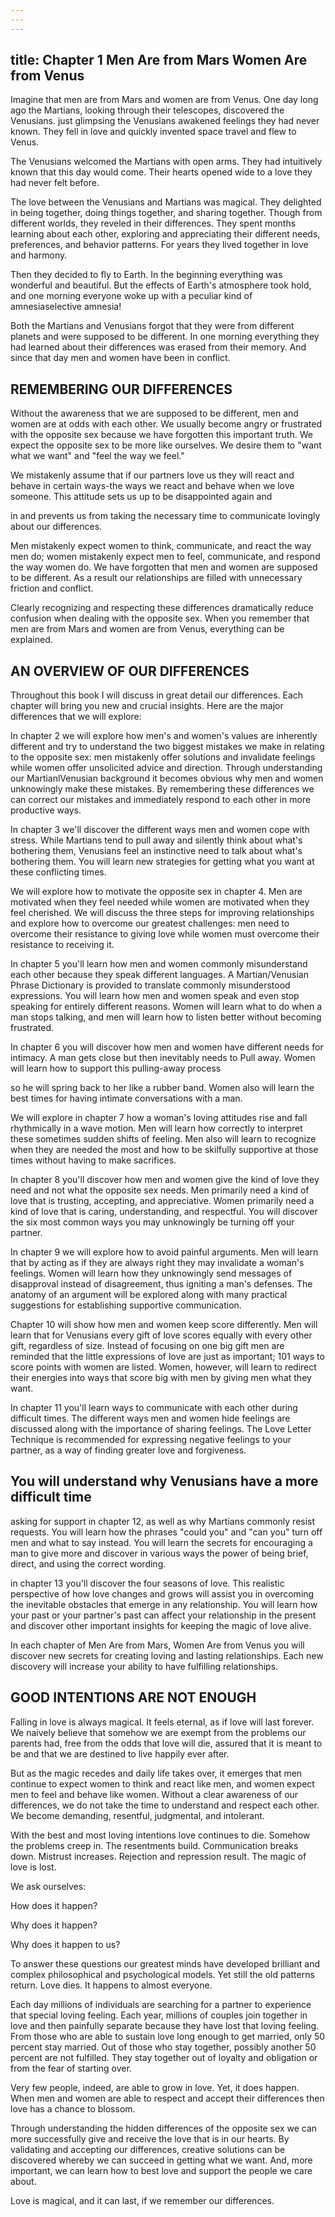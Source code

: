 ```yaml
---
---
---
```

title: Chapter 1 Men Are from Mars Women Are from Venus
---

Imagine that men are from Mars and women are from Venus. One day long ago the Martians, looking through their telescopes, discovered the Venusians. just glimpsing the Venusians awakened feelings they had never known. They fell in love and quickly invented space travel and flew to Venus.

The Venusians welcomed the Martians with open arms. They had intuitively known that this day would come. Their hearts opened wide to a love they had never felt before.

The love between the Venusians and Martians was magical. They delighted in being together, doing things together, and sharing together. Though from different worlds, they reveled in their differences. They spent months learning about each other, exploring and appreciating their different needs, preferences, and behavior patterns. For years they lived together in love and harmony.

Then they decided to fly to Earth. In the beginning everything was wonderful and beautiful. But the effects of Earth's atmosphere took hold, and one morning everyone woke up with a peculiar kind of amnesiaselective amnesia!

Both the Martians and Venusians forgot that they were from different planets and were supposed to be different. In one morning everything they had learned about their differences was erased from their memory. And since that day men and women have been in conflict.

## REMEMBERING OUR DIFFERENCES

Without the awareness that we are supposed to be different, men and women are at odds with each other. We usually become angry or frustrated with the opposite sex because we have forgotten this important truth. We expect the opposite sex to be more like ourselves. We desire them to "want what we want" and "feel the way we feel."

We mistakenly assume that if our partners love us they will react and behave in certain ways-the ways we react and behave when we love someone. This attitude sets us up to be disappointed again and

in and prevents us from taking the necessary time to communicate lovingly about our differences.

Men mistakenly expect women to think, communicate, and react the way men do; women mistakenly expect men to feel, communicate, and respond the way women do. We have forgotten that men and women are supposed to be different. As a result our relationships are filled with unnecessary friction and conflict.

Clearly recognizing and respecting these differences dramatically reduce confusion when dealing with the opposite sex. When you remember that men are from Mars and women are from Venus, everything can be explained.

## AN OVERVIEW OF OUR DIFFERENCES

Throughout this book I will discuss in great detail our differences. Each chapter will bring you new and crucial insights. Here are the major differences that we will explore:

In chapter 2 we will explore how men's and women's values are inherently different and try to understand the two biggest mistakes we make in relating to the opposite sex: men mistakenly offer solutions and invalidate feelings while women offer unsolicited advice and direction. Through understanding our MartianlVenusian background it becomes obvious why men and women unknowingly make these mistakes. By remembering these differences we can correct our mistakes and immediately respond to each other in more productive ways.

In chapter 3 we'll discover the different ways men and women cope with stress. While Martians tend to pull away and silently think about what's bothering them, Venusians feel an instinctive need to talk about what's bothering them. You will learn new strategies for getting what you want at these conflicting times.

We will explore how to motivate the opposite sex in chapter 4. Men are motivated when they feel needed while women are motivated when they feel cherished. We will discuss the three steps for improving relationships and explore how to overcome our greatest challenges: men need to overcome their resistance to giving love while women must overcome their resistance to receiving it.

In chapter 5 you'll learn how men and women commonly misunderstand each other because they speak different languages. A Martian/Venusian Phrase Dictionary is provided to translate commonly misunderstood expressions. You will learn how men and women speak and even stop speaking for entirely different reasons. Women will learn what to do when a man stops talking, and men will learn how to listen better without becoming frustrated.

In chapter 6 you will discover how men and women have different needs for intimacy. A man gets close but then inevitably needs to Pull away. Women will learn how to support this pulling-away process

so he will spring back to her like a rubber band. Women also will learn the best times for having intimate conversations with a man.

We will explore in chapter 7 how a woman's loving attitudes rise and fall rhythmically in a wave motion. Men will learn how correctly to interpret these sometimes sudden shifts of feeling. Men also will learn to recognize when they are needed the most and how to be skilfully supportive at those times without having to make sacrifices.

In chapter 8 you'll discover how men and women give the kind of love they need and not what the opposite sex needs. Men primarily need a kind of love that is trusting, accepting, and appreciative. Women primarily need a kind of love that is caring, understanding, and respectful. You will discover the six most common ways you may unknowingly be turning off your partner.

In chapter 9 we will explore how to avoid painful arguments. Men will learn that by acting as if they are always right they may invalidate a woman's feelings. Women will learn how they unknowingly send messages of disapproval instead of disagreement, thus igniting a man's defenses. The anatomy of an argument will be explored along with many practical suggestions for establishing supportive communication.

Chapter 10 will show how men and women keep score differently. Men will learn that for Venusians every gift of love scores equally with every other gift, regardless of size. Instead of focusing on one big gift men are reminded that the little expressions of love are just as important; 101 ways to score points with women are listed. Women, however, will learn to redirect their energies into ways that score big with men by giving men what they want.

In chapter 11 you'll learn ways to communicate with each other during difficult times. The different ways men and women hide feelings are discussed along with the importance of sharing feelings. The Love Letter Technique is recommended for expressing negative feelings to your partner, as a way of finding greater love and forgiveness.

## You will understand why Venusians have a more difficult time

asking for support in chapter 12, as well as why Martians commonly resist requests. You will learn how the phrases "could you" and "can you" turn off men and what to say instead. You will learn the secrets for encouraging a man to give more and discover in various ways the power of being brief, direct, and using the correct wording.

in chapter 13 you'll discover the four seasons of love. This realistic perspective of how love changes and grows will assist you in overcoming the inevitable obstacles that emerge in any relationship. You will learn how your past or your partner's past can affect your relationship in the present and discover other important insights for keeping the magic of love alive.

In each chapter of Men Are from Mars, Women Are from Venus you will discover new secrets for creating loving and lasting relationships. Each new discovery will increase your ability to have fulfilling relationships.

## GOOD INTENTIONS ARE NOT ENOUGH

Falling in love is always magical. It feels eternal, as if love will last forever. We naively believe that somehow we are exempt from the problems our parents had, free from the odds that love will die, assured that it is meant to be and that we are destined to live happily ever after.

But as the magic recedes and daily life takes over, it emerges that men continue to expect women to think and react like men, and women expect men to feel and behave like women. Without a clear awareness of our differences, we do not take the time to understand and respect each other. We become demanding, resentful, judgmental, and intolerant.

With the best and most loving intentions love continues to die. Somehow the problems creep in. The resentments build. Communication breaks down. Mistrust increases. Rejection and repression result. The magic of love is lost.

We ask ourselves:

How does it happen?

Why does it happen?

Why does it happen to us?

To answer these questions our greatest minds have developed brilliant and complex philosophical and psychological models. Yet still the old patterns return. Love dies. It happens to almost everyone.

Each day millions of individuals are searching for a partner to experience that special loving feeling. Each year, millions of couples join together in love and then painfully separate because they have lost that loving feeling. From those who are able to sustain love long enough to get married, only 50 percent stay married. Out of those who stay together, possibly another 50 percent are not fulfilled. They stay together out of loyalty and obligation or from the fear of starting over.

Very few people, indeed, are able to grow in love. Yet, it does happen. When men and women are able to respect and accept their differences then love has a chance to blossom.

Through understanding the hidden differences of the opposite sex we can more successfully give and receive the love that is in our hearts. By validating and accepting our differences, creative solutions can be discovered whereby we can succeed in getting what we want. And, more important, we can learn how to best love and support the people we care about.

Love is magical, and it can last, if we remember our differences.
